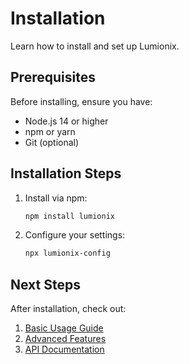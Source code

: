 # Installation

Learn how to install and set up Lumionix.

## Prerequisites

Before installing, ensure you have:

- Node.js 14 or higher
- npm or yarn
- Git (optional)

## Installation Steps

1. Install via npm:

   ```bash
   npm install lumionix
   ```

2. Configure your settings:
   ```bash
   npx lumionix-config
   ```

## Next Steps

After installation, check out:

1. [Basic Usage Guide](/docs/basic-usage)
2. [Advanced Features](/docs/advanced-features)
3. [API Documentation](/docs/api)
